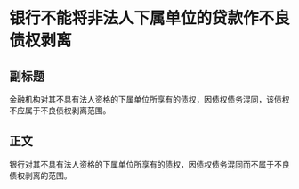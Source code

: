 # 银行不能将非法人下属单位的贷款作不良债权剥离
## 副标题
金融机构对其不具有法人资格的下属单位所享有的债权，因债权债务混同，该债权不应属于不良债权剥离范围。
## 正文
银行对其不具有法人资格的下属单位所享有的债权，因债权债务混同而不属于不良债权剥离的范围。